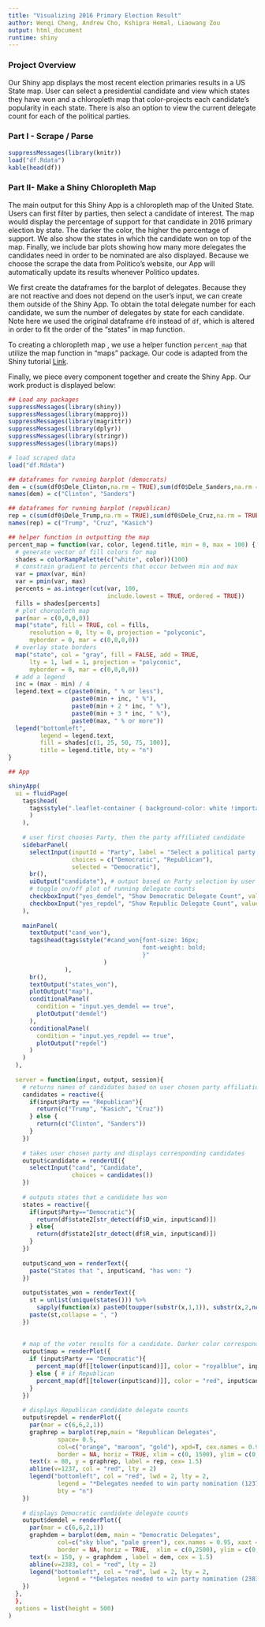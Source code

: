 ---
title: "Visualizing 2016 Primary Election Result"
author: Wenqi Cheng, Andrew Cho, Kshipra Hemal, Liaowang Zou
output: html_document
runtime: shiny
---
### Project Overview
Our Shiny app displays the most recent election primaries results in a US State map. User can select a presidential candidate and view which states they have won and a chloropleth map that color-projects each candidate's popularity in each state. There is also an option to view the current delegate count for each of the political parties. 

### Part I - Scrape / Parse 

```{r}
suppressMessages(library(knitr))
load("df.Rdata")
kable(head(df))
```

### Part II- Make a Shiny Chloropleth Map
The main output for this Shiny App is a chloropleth map of the United State. Users can first filter by parties, then select a candidate of interest. The map would display the percentage of support for that candidate in 2016 primary election by state. The darker the color, the higher the percentage of support. We also show the states in which the candidate won on top of the map. Finally, we include bar plots showing how many more delegates the candidates need in order to be nominated are also displayed. Because we choose the scrape the data from Politico's website, our App will automatically update its results whenever Politico updates.

We first create the dataframes for the barplot of delegates. Because they are not reactive and does not depend on the user's input, we can create them outside of the Shiny App. To obtain the total delegate number for each candidate, we sum the number of delegates by state for each candidate. Note here we used the original dataframe `df0` instead of `df`, which is altered in order to fit the order of the "states" in map function. 

To creating a chloropleth map , we use a helper function `percent_map` that utilize the map function in "maps" package. Our code is adapted from the Shiny tutorial [Link](http://shiny.rstudio.com/tutorial/lesson5/). 

Finally, we piece every component together and create the Shiny App. Our work product is displayed below:

```{r}
## Load any packages 
suppressMessages(library(shiny)) 
suppressMessages(library(mapproj))
suppressMessages(library(magrittr))
suppressMessages(library(dplyr))
suppressMessages(library(stringr)) 
suppressMessages(library(maps))

# load scraped data
load("df.Rdata")

## dataframes for running barplot (democrats)
dem = c(sum(df0$Dele_Clinton,na.rm = TRUE),sum(df0$Dele_Sanders,na.rm = TRUE))
names(dem) = c("Clinton", "Sanders")

## dataframes for running barplot (republican)
rep = c(sum(df0$Dele_Trump,na.rm = TRUE),sum(df0$Dele_Cruz,na.rm = TRUE),sum(df0$Dele_Kasich,na.rm = TRUE))
names(rep) = c("Trump", "Cruz", "Kasich")

## helper function in outputting the map
percent_map = function(var, color, legend.title, min = 0, max = 100) {
  # generate vector of fill colors for map
  shades = colorRampPalette(c("white", color))(100)
  # constrain gradient to percents that occur between min and max
  var = pmax(var, min)
  var = pmin(var, max)
  percents = as.integer(cut(var, 100, 
                            include.lowest = TRUE, ordered = TRUE))
  fills = shades[percents]
  # plot choropleth map
  par(mar = c(0,0,0,0))
  map("state", fill = TRUE, col = fills, 
      resolution = 0, lty = 0, projection = "polyconic", 
      myborder = 0, mar = c(0,0,0,0))
  # overlay state borders
  map("state", col = "gray", fill = FALSE, add = TRUE,
      lty = 1, lwd = 1, projection = "polyconic", 
      myborder = 0, mar = c(0,0,0,0))
  # add a legend
  inc = (max - min) / 4
  legend.text = c(paste0(min, " % or less"),
                  paste0(min + inc, " %"),
                  paste0(min + 2 * inc, " %"),
                  paste0(min + 3 * inc, " %"),
                  paste0(max, " % or more"))
  legend("bottomleft", 
         legend = legend.text, 
         fill = shades[c(1, 25, 50, 75, 100)], 
         title = legend.title, bty = "n")
}

## App

shinyApp(
  ui = fluidPage(
    tags$head(
      tags$style(".leaflet-container { background-color: white !important; }"
      )
    ),
    
    # user first chooses Party, then the party affiliated candidate
    sidebarPanel(
      selectInput(inputId = "Party", label = "Select a political party:", 
                  choices = c("Democratic", "Republican"),
                  selected = "Democratic"),
      br(),
      uiOutput("candidate"), # output based on Party selection by user
      # toggle on/off plot of running delegate counts
      checkboxInput("yes_demdel", "Show Democratic Delegate Count", value = TRUE), 
      checkboxInput("yes_repdel", "Show Republic Delegate Count", value = TRUE)
    ),
    
    mainPanel(
      textOutput("cand_won"),
      tags$head(tags$style("#cand_won{font-size: 16px; 
                                      font-weight: bold;
                                      }"
                           )
                ),
      br(),
      textOutput("states_won"),
      plotOutput("map"),
      conditionalPanel(
        condition = "input.yes_demdel == true",
        plotOutput("demdel")
      ),
      conditionalPanel(
        condition = "input.yes_repdel == true",
        plotOutput("repdel")
      )
    )
  ),  
  
  server = function(input, output, session){
    # returns names of candidates based on user chosen party affiliation
    candidates = reactive({
      if(input$Party == "Republican"){
        return(c("Trump", "Kasich", "Cruz"))
      } else {
        return(c("Clinton", "Sanders"))
      }
    })
    
    # takes user chosen party and displays corresponding candidates
    output$candidate = renderUI({
      selectInput("cand", "Candidate", 
                  choices = candidates())
    })
    
    # outputs states that a candidate has won
    states = reactive({
      if(input$Party=="Democratic"){
        return(df$state2[str_detect(df$D_win, input$cand)])
      } else{
        return(df$state2[str_detect(df$R_win, input$cand)])
      }
    })
    
    output$cand_won = renderText({
      paste("States that ", input$cand, "has won: ")
    })
    
    output$states_won = renderText({
      st = unlist(unique(states())) %>%
        sapply(function(x) paste0(toupper(substr(x,1,1)), substr(x,2,nchar(x)))) 
      paste(st,collapse = ", ")
    })
    
    
    # map of the voter results for a candidate. Darker color corresponds to higher % votes
    output$map = renderPlot({
      if (input$Party == "Democratic"){
        percent_map(df[[tolower(input$cand)]], color = "royalblue", input$cand)
      } else { # if Republican
        percent_map(df[[tolower(input$cand)]], color = "red", input$cand)
      }  
    })
    
    # displays Republican candidate delegate counts
    output$repdel = renderPlot({
      par(mar = c(6,6,2,1))
      graphrep = barplot(rep,main = "Republican Delegates", 
              space= 0.5,
              col=c("orange", "maroon", "gold"), xpd=T, cex.names = 0.95, xaxt = "n", las = 1,
              border = NA, horiz = TRUE, xlim = c(0, 1500), ylim = c(0,1), width = rep(0.2, 3)) 
      text(x = 80, y = graphrep, label = rep, cex= 1.5)
      abline(v=1237, col = "red", lty = 2)
      legend("bottomleft", col = "red", lwd = 2, lty = 2,
              legend = "*Delegates needed to win party nomination (1237)", 
              bty = "n")
    })
    
    # displays Democratic candidate delegate counts 
    output$demdel = renderPlot({
      par(mar = c(6,6,2,1))
      graphdem = barplot(dem, main = "Democratic Delegates", 
              col=c("sky blue", "pale green"), cex.names = 0.95, xaxt = "n", las = 1, space = 0.5,
              border = NA, horiz = TRUE,  xlim = c(0,2500), ylim = c(0,1), width = rep(0.25, 2))
      text(x = 150, y = graphdem , label = dem, cex = 1.5)
      abline(v=2383, col = "red", lty = 2)
      legend("bottomleft", col = "red", lwd = 2, lty = 2,
              legend = "*Delegates needed to win party nomination (2383)", bty = "n")
    })
  },
  },
  options = list(height = 500)
)
```

